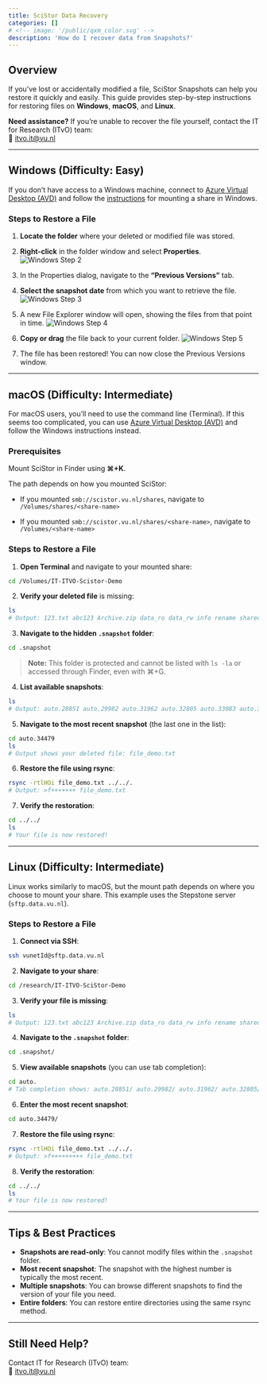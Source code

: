 ```yaml
---
title: SciStor Data Recovery
categories: []
# <!-- image: '/public/qxm_color.svg' -->
description: 'How do I recover data from Snapshots?'
---
```



## Overview

If you've lost or accidentally modified a file, SciStor Snapshots can help you restore it quickly and easily. This guide provides step-by-step instructions for restoring files on **Windows**, **macOS**, and **Linux**.

**Need assistance?** If you're unable to recover the file yourself, contact the IT for Research (ITvO) team:  
📧 [itvo.it@vu.nl](mailto:itvo.it@vu.nl)

---

## Windows (Difficulty: Easy)

If you don't have access to a Windows machine, connect to [Azure Virtual Desktop (AVD)](https://windows.cloud.microsoft/spa-signin-oidc#/devices) and follow the [instructions](/topics/scistor.qmd#windows) for mounting a share in Windows.

### Steps to Restore a File

1. **Locate the folder** where your deleted or modified file was stored.

2. **Right-click** in the folder window and select **Properties**.
   ![Windows Step 2](/public/manuals/scistor/win-2.png)

3. In the Properties dialog, navigate to the **"Previous Versions"** tab.

4. **Select the snapshot date** from which you want to retrieve the file.
   ![Windows Step 3](/public/manuals/scistor/win-3.png)

5. A new File Explorer window will open, showing the files from that point in time.
   ![Windows Step 4](/public/manuals/scistor/win-4.png)

6. **Copy or drag** the file back to your current folder.
   ![Windows Step 5](/public/manuals/scistor/win-5.png)

7. The file has been restored! You can now close the Previous Versions window.

---

## macOS (Difficulty: Intermediate)

For macOS users, you'll need to use the command line (Terminal). If this seems too complicated, you can use [Azure Virtual Desktop (AVD)](https://windows.cloud.microsoft/spa-signin-oidc#/devices) and follow the Windows instructions instead.

### Prerequisites

Mount SciStor in Finder using **⌘+K**.

The path depends on how you mounted SciStor:

- If you mounted `smb://scistor.vu.nl/shares`, navigate to `/Volumes/shares/<share-name>`

- If you mounted `smb://scistor.vu.nl/shares/<share-name>`, navigate to `/Volumes/<share-name>`


### Steps to Restore a File

1. **Open Terminal** and navigate to your mounted share:

```bash
cd /Volumes/IT-ITVO-Scistor-Demo
```

2. **Verify your deleted file** is missing:

```bash
ls
# Output: 123.txt abc123 Archive.zip data_ro data_rw info rename shared_rw test.doc testme xyz456
```

3. **Navigate to the hidden `.snapshot` folder**:

```bash
cd .snapshot
```

> **Note:** This folder is protected and cannot be listed with `ls -la` or accessed through Finder, even with ⌘+G.

4. **List available snapshots**:

```bash
ls
# Output: auto.28851 auto.29982 auto.31962 auto.32805 auto.33083 auto.33361 auto.33638 auto.33918 auto.34198 auto.34479
```

5. **Navigate to the most recent snapshot** (the last one in the list):

```bash
cd auto.34479
ls
# Output shows your deleted file: file_demo.txt
```

6. **Restore the file using rsync**:

```bash
rsync -rtlHOi file_demo.txt ../../.
# Output: >f+++++++ file_demo.txt
```

7. **Verify the restoration**:

```bash
cd ../../
ls
# Your file is now restored!
```

---

## Linux (Difficulty: Intermediate)

Linux works similarly to macOS, but the mount path depends on where you choose to mount your share. This example uses the Stepstone server (`sftp.data.vu.nl`).

### Steps to Restore a File

1. **Connect via SSH**:

```bash
ssh vunetId@sftp.data.vu.nl
```

2. **Navigate to your share**:

```bash
cd /research/IT-ITVO-SciStor-Demo
```

3. **Verify your file is missing**:

```bash
ls
# Output: 123.txt abc123 Archive.zip data_ro data_rw info rename shared_rw test.doc testme xyz456
```

4. **Navigate to the `.snapshot` folder**:

```bash
cd .snapshot/
```

5. **View available snapshots** (you can use tab completion):

```bash
cd auto.
# Tab completion shows: auto.28851/ auto.29982/ auto.31962/ auto.32805/ auto.33083/ auto.33361/ auto.33638/ auto.33918/ auto.34198/ auto.34479/
```

6. **Enter the most recent snapshot**:

```bash
cd auto.34479/
```

7. **Restore the file using rsync**:

```bash
rsync -rtlHOi file_demo.txt ../../.
# Output: >f+++++++++ file_demo.txt
```

8. **Verify the restoration**:

```bash
cd ../../
ls
# Your file is now restored!
```

---

## Tips & Best Practices

- **Snapshots are read-only**: You cannot modify files within the `.snapshot` folder.
- **Most recent snapshot**: The snapshot with the highest number is typically the most recent.
- **Multiple snapshots**: You can browse different snapshots to find the version of your file you need.
- **Entire folders**: You can restore entire directories using the same rsync method.

---

## Still Need Help?

Contact IT for Research (ITvO) team:  
📧 [itvo.it@vu.nl](mailto:itvo.it@vu.nl)


